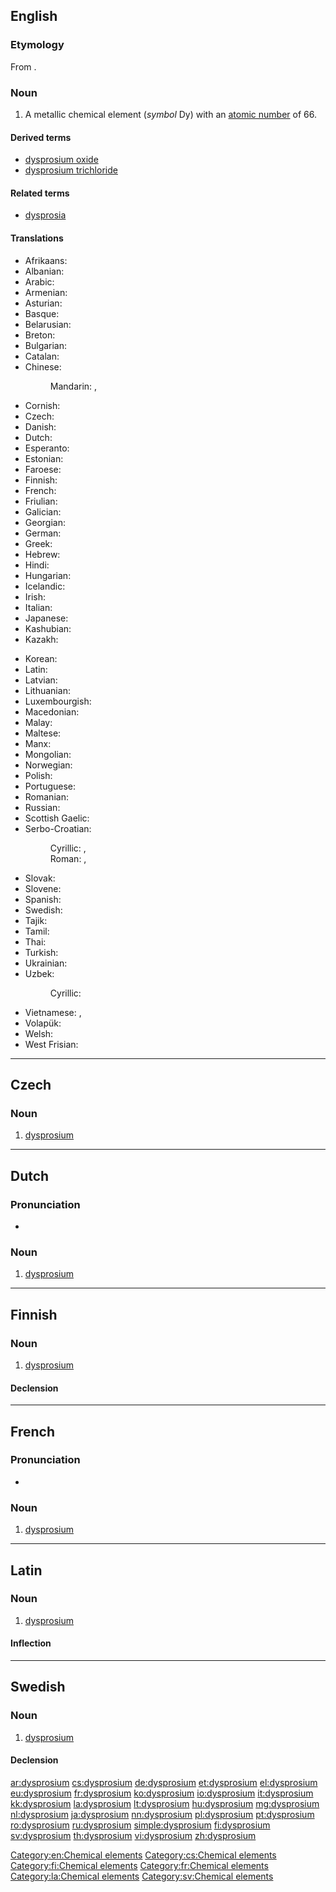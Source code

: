 {{also|Dysprosium}}
==English==
{{elements|Dy|terbium|Tb|holmium|Ho}}

===Etymology===
From {{etyl|grc|en}} {{term|δυσπρόσιτος|tr=dusprositos||hard to get|lang=grc}}.

===Noun===
{{en-noun|-}}
{{wikipedia}}

# A metallic chemical element (''symbol'' Dy) with an [[atomic number]] of 66.

====Derived terms====
* [[dysprosium oxide]]
* [[dysprosium trichloride]]

====Related terms====
* [[dysprosia]]

====Translations====
{{trans-top|chemical element}}
* Afrikaans: {{t|af|disprosium}}
* Albanian: {{t|sq|disporz}}
* Arabic: {{t-|ar|ديسبروسيوم|m|tr=disbrúsyum|sc=Arab}}
* Armenian: {{t-|hy|դիսպրոզիում|tr=disprozium}}
* Asturian: {{t-|ast|disprosiu|m}}
* Basque: {{t|eu|disprosioa}}
* Belarusian: {{t-|be|дыспрозiй|m|tr=dysprózij|sc=Cyrl}}
* Breton: {{t|br|disproziom}}
* Bulgarian: {{t-|bg|диспросий|tr=disprósij|sc=Cyrl}}
* Catalan: {{t|ca|disprosi}}
* Chinese:
*: Mandarin: {{t|cmn|鏑|sc=Hani}}, {{t|cmn|镝|tr=dí|sc=Hani}}
* Cornish: {{t|kw|dysprosyum}}
* Czech: {{t+|cs|dysprosium|n}}
* Danish: {{t-|da|dysprosium}}
* Dutch: {{t+|nl|dysprosium|n}}
* Esperanto: {{t-|eo|disprozio}}
* Estonian: {{t-|et|düsproosium}}
* Faroese: {{t-|fo|dysprosium}}
* Finnish: {{t+|fi|dysprosium}}
* French: {{t+|fr|dysprosium|m}}
* Friulian: {{t|fur|disprosi}}
* Galician: {{t|gl|disprosio}}
* Georgian: {{t-|ka|დისპროზიუმი|tr=disproziumi|sc=Geor}}
* German: {{t+|de|Dysprosium|n}}
* Greek: {{t+|el|δυσπρόσιο|n|tr=dysprósio}}
* Hebrew: {{t+|he|דיספרוסיום|m|tr=disprósyum|sc=Hebr}}
* Hindi: {{t-|hi|चुम्बला|tr=chumbalaa|sc=Deva}}
* Hungarian: {{t+|hu|diszprózium}}
* Icelandic: {{t+|is|dysprósín}}
* Irish: {{t|ga|diospróisiam}}
* Italian: {{t+|it|disprosio|m}}
* Japanese: {{t+|ja|ジスプロシウム|tr=jisupuroshiumu}}
* Kashubian: {{t|csb|dispóz}}
* Kazakh: {{t-|kk|диспрозий|tr=disproziy|sc=Cyrl}}
{{trans-mid}}
* Korean: {{t+|ko|디스프로슘|tr=diseupeurosyum|sc=Kore}}
* Latin: {{t+|la|dysprosium|n}}
* Latvian: {{t|lv|disprozijs}}
* Lithuanian: {{t+|lt|disprozis}}
* Luxembourgish: {{t|lb|Dysprosium}}
* Macedonian: {{t-|mk|диспрозиум|m|tr=disprózium|sc=Cyrl}}
* Malay: {{t-|ms|disprosium}}
* Maltese: {{t|mt|disprożjum}}
* Manx: {{t|gv|dysproshum}}
* Mongolian: {{t-|mn|диспрози|tr=disprozi|sc=Cyrl}}
* Norwegian: {{t-|no|dysprosium}}
* Polish: {{t+|pl|dysproz|m}}
* Portuguese: {{t+|pt|disprósio|m}}
* Romanian: {{t+|ro|disprosiu|n}}
* Russian: {{t+|ru|диспрозий|m|tr=disprózij}}
* Scottish Gaelic: {{t|gd|diospròisiam}}
* Serbo-Croatian:
*: Cyrillic: {{t-|sh|диспрозиjум|m|sc=Cyrl}}, {{t-|sh|диспрозиj|m|sc=Cyrl}}
*: Roman: {{t-|sh|disprozijum|m}}, {{t-|sh|disprozij}}
* Slovak: {{t-|sk|dysprosium|n}}
* Slovene: {{t+|sl|disprozij|m}}
* Spanish: {{t+|es|disprosio|m}}
* Swedish: {{t+|sv|dysprosium}}
* Tajik: {{t|tg|disprozi'|sc=Cyrl}}
* Tamil: {{t|ta|டைஸ்புரோக்யம்|tr=ţaispurōciyam|sc=Taml}}
* Thai: {{t-|th|ดิสโพรเซียม|tr=disphrōsiam|sc=Thai}}
* Turkish: {{t+|tr|disprosyum}}
* Ukrainian: {{t-|uk|диспрозiй|m|tr=dysprózij|sc=Cyrl}}
* Uzbek: {{t-|uz|disproziy}}
*: Cyrillic: {{t-|uz|диспрозий|sc=Cyrl}}
* Vietnamese: {{t|vi|đysprosi}}, {{t|vi|đisprozi}}
* Volapük: {{t+|vo|disprosin}}
* Welsh: {{t|cy|dysprosiwm}}
* West Frisian: {{t|fy|dysprosium}}
{{trans-bottom}}

[[Category:en:Chemical elements]]

----

==Czech==

===Noun===
{{cs-noun|g=n}}

# [[#English|dysprosium]] {{gloss|metallic chemical element with an atomic number of 66}}

[[Category:cs:Chemical elements]]

----

==Dutch==
{{wikipedia|lang=nl}}
{{elements|Dy|terbium|Tb|holmium|Ho|lang=nl}}

===Pronunciation===
* {{audio|Nl-dysprosium.ogg|Audio}}

===Noun===
{{nl-noun|n|-|-}}

# [[#English|dysprosium]]

----

==Finnish==
{{wikipedia|lang=fi}}

===Noun===
{{fi-noun}}

# [[#English|dysprosium]]

====Declension====
{{fi-decl-risti|dysprosium|i=0}}

[[Category:fi:Chemical elements]]

----

==French==
{{wikipedia|lang=fr}}

===Pronunciation===
* {{IPA|/dis.pʁɔ.zjɔm/|lang=fr}}

===Noun===
{{fr-noun|m|-}}

# [[#English|dysprosium]]

[[Category:fr:Chemical elements]]

----

==Latin==
{{wikipedia|lang=la}}

===Noun===
{{la-noun|dysprosium|dysprosii|dysprosiī|n|second}}

# [[#English|dysprosium]]

====Inflection====
{{la-decl-2nd-N|dysprosi}}

[[Category:la:Chemical elements]]

----

==Swedish==

===Noun===
{{sv-noun|n|-}}

# [[#English|dysprosium]]

====Declension====
{{sv-noun-unc-irreg-n|2=dysprosiumet}}

[[Category:sv:Chemical elements]]

[[ar:dysprosium]]
[[cs:dysprosium]]
[[de:dysprosium]]
[[et:dysprosium]]
[[el:dysprosium]]
[[eu:dysprosium]]
[[fr:dysprosium]]
[[ko:dysprosium]]
[[io:dysprosium]]
[[it:dysprosium]]
[[kk:dysprosium]]
[[la:dysprosium]]
[[lt:dysprosium]]
[[hu:dysprosium]]
[[mg:dysprosium]]
[[nl:dysprosium]]
[[ja:dysprosium]]
[[nn:dysprosium]]
[[pl:dysprosium]]
[[pt:dysprosium]]
[[ro:dysprosium]]
[[ru:dysprosium]]
[[simple:dysprosium]]
[[fi:dysprosium]]
[[sv:dysprosium]]
[[th:dysprosium]]
[[vi:dysprosium]]
[[zh:dysprosium]]